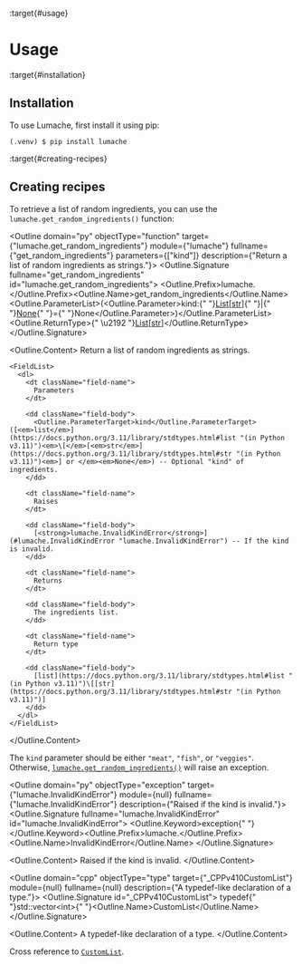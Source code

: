 :target{#usage}

# Usage

:target{#installation}

## Installation

To use Lumache, first install it using pip:

```console
(.venv) $ pip install lumache
```

:target{#creating-recipes}

## Creating recipes

To retrieve a list of random ingredients,
you can use the `lumache.get_random_ingredients()` function:

<Outline domain="py" objectType="function" target={"lumache.get_random_ingredients"} module={"lumache"} fullname={"get_random_ingredients"} parameters={["kind"]} description={"Return a list of random ingredients as strings."}>
  <Outline.Signature fullname="get_random_ingredients" id="lumache.get_random_ingredients">
    <Outline.Prefix>lumache.</Outline.Prefix><Outline.Name>get\_random\_ingredients</Outline.Name><Outline.ParameterList><span>(</span><Outline.Parameter><span className="name">kind</span><span>:</span><span>{" "}</span><span className="name">[List](https://docs.python.org/3.11/library/typing.html#typing.List "(in Python v3.11)")<span>\[</span>[str](https://docs.python.org/3.11/library/stdtypes.html#str "(in Python v3.11)")<span>]</span><span>{" "}</span><span>|</span><span>{" "}</span>[None](https://docs.python.org/3.11/library/constants.html#None "(in Python v3.11)")</span><span>{" "}</span><span>=</span><span>{" "}</span><span>None</span></Outline.Parameter><span>)</span></Outline.ParameterList><Outline.ReturnType><span>{" \u2192 "}</span>[List](https://docs.python.org/3.11/library/typing.html#typing.List "(in Python v3.11)")<span>\[</span>[str](https://docs.python.org/3.11/library/stdtypes.html#str "(in Python v3.11)")<span>]</span></Outline.ReturnType>
  </Outline.Signature>

  <Outline.Content>
    Return a list of random ingredients as strings.

    <FieldList>
      <dl>
        <dt className="field-name">
          Parameters
        </dt>

        <dd className="field-body">
          <Outline.ParameterTarget>kind</Outline.ParameterTarget> ([<em>list</em>](https://docs.python.org/3.11/library/stdtypes.html#list "(in Python v3.11)")<em>\[</em>[<em>str</em>](https://docs.python.org/3.11/library/stdtypes.html#str "(in Python v3.11)")<em>] or </em><em>None</em>) -- Optional "kind" of ingredients.
        </dd>

        <dt className="field-name">
          Raises
        </dt>

        <dd className="field-body">
          [<strong>lumache.InvalidKindError</strong>](#lumache.InvalidKindError "lumache.InvalidKindError") -- If the kind is invalid.
        </dd>

        <dt className="field-name">
          Returns
        </dt>

        <dd className="field-body">
          The ingredients list.
        </dd>

        <dt className="field-name">
          Return type
        </dt>

        <dd className="field-body">
          [list](https://docs.python.org/3.11/library/stdtypes.html#list "(in Python v3.11)")\[[str](https://docs.python.org/3.11/library/stdtypes.html#str "(in Python v3.11)")]
        </dd>
      </dl>
    </FieldList>
  </Outline.Content>
</Outline>

The `kind` parameter should be either `"meat"`, `"fish"`,
or `"veggies"`. Otherwise, [`lumache.get_random_ingredients()`](#lumache.get_random_ingredients "lumache.get_random_ingredients")
will raise an exception.

<Outline domain="py" objectType="exception" target={"lumache.InvalidKindError"} module={null} fullname={"lumache.InvalidKindError"} description={"Raised if the kind is invalid."}>
  <Outline.Signature fullname="lumache.InvalidKindError" id="lumache.InvalidKindError">
    <Outline.Keyword>exception<span>{" "}</span></Outline.Keyword><Outline.Prefix>lumache.</Outline.Prefix><Outline.Name>InvalidKindError</Outline.Name>
  </Outline.Signature>

  <Outline.Content>
    Raised if the kind is invalid.
  </Outline.Content>
</Outline>

<Outline domain="cpp" objectType="type" target={"_CPPv410CustomList"} module={null} fullname={null} description={"A typedef-like declaration of a type."}>
  <Outline.Signature id="_CPPv410CustomList">
    <span>typedef</span><span>{" "}</span><span className="name">std</span><span>::</span><span className="name">vector</span><span>\<</span><span>int</span><span>></span><span>{" "}</span><Outline.Name><span className="name">CustomList</span></Outline.Name>
  </Outline.Signature>

  <Outline.Content>
    A typedef-like declaration of a type.
  </Outline.Content>
</Outline>

Cross reference to [`CustomList`](#_CPPv410CustomList "CustomList").
